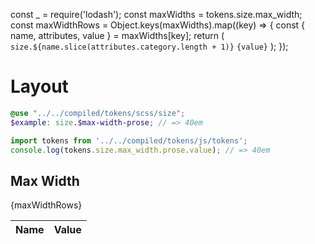 const _ = require('lodash');
const maxWidths = tokens.size.max_width;
const maxWidthRows = Object.keys(maxWidths).map((key) => {
  const { name, attributes, value } = maxWidths[key];
  return (
    <tr key={name}>
      <td>
        <code>size.${name.slice(attributes.category.length + 1)}</code>
      </td>
      <td>
        <code>{value}</code>
      </td>
    </tr>
  );
});

<Meta title="Design/Tokens/Layout" />

# Layout

```scss
@use "../../compiled/tokens/scss/size";
$example: size.$max-width-prose; // => 40em
```

```javascript
import tokens from '../../compiled/tokens/js/tokens';
console.log(tokens.size.max_width.prose.value); // => 40em
```

## Max Width

<table>
  <thead>
    <tr>
      <th style={{ width: '10%' }}>Name</th>
      <th>Value</th>
    </tr>
  </thead>
  <tbody>{maxWidthRows}</tbody>
</table>
